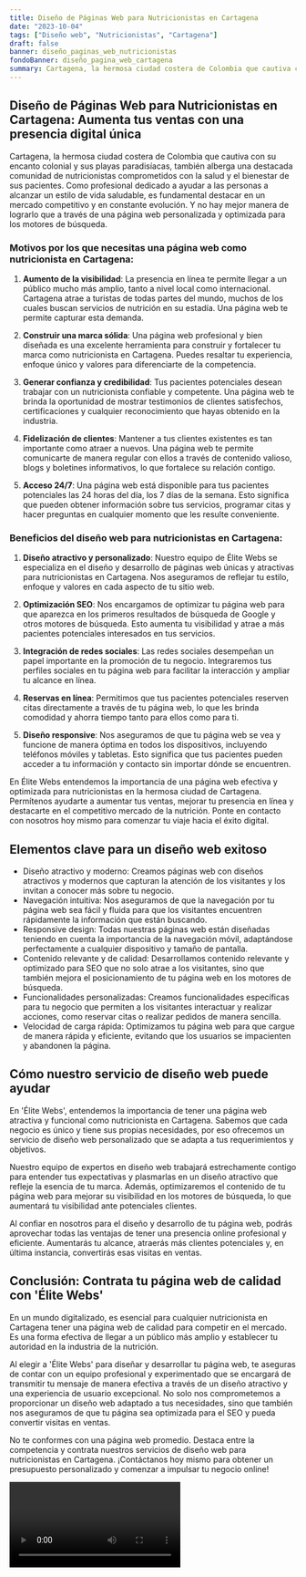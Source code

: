 ```yaml
---
title: Diseño de Páginas Web para Nutricionistas en Cartagena
date: "2023-10-04"
tags: ["Diseño web", "Nutricionistas", "Cartagena"]
draft: false
banner: diseño_paginas_web_nutricionistas
fondoBanner: diseño_pagina_web_cartagena
summary: Cartagena, la hermosa ciudad costera de Colombia que cautiva con su encanto colonial y sus playas paradisíacas, también alberga una destacada comunidad de nutricionistas comprometidos con la salud y el bienestar de sus pacientes. Como profesional dedicado a ayudar a las personas a alcanzar un estilo de vida saludable, es fundamental destacar en un mercado competitivo y en constante evolución. Y no hay mejor manera de lograrlo que a través de una página web personalizada y optimizada para los motores de búsqueda.
---
```



## Diseño de Páginas Web para Nutricionistas en Cartagena: Aumenta tus ventas con una presencia digital única

Cartagena, la hermosa ciudad costera de Colombia que cautiva con su encanto colonial y sus playas paradisíacas, también alberga una destacada comunidad de nutricionistas comprometidos con la salud y el bienestar de sus pacientes. Como profesional dedicado a ayudar a las personas a alcanzar un estilo de vida saludable, es fundamental destacar en un mercado competitivo y en constante evolución. Y no hay mejor manera de lograrlo que a través de una página web personalizada y optimizada para los motores de búsqueda.

### Motivos por los que necesitas una página web como nutricionista en Cartagena:

1. **Aumento de la visibilidad**: La presencia en línea te permite llegar a un público mucho más amplio, tanto a nivel local como internacional. Cartagena atrae a turistas de todas partes del mundo, muchos de los cuales buscan servicios de nutrición en su estadía. Una página web te permite capturar esta demanda.

2. **Construir una marca sólida**: Una página web profesional y bien diseñada es una excelente herramienta para construir y fortalecer tu marca como nutricionista en Cartagena. Puedes resaltar tu experiencia, enfoque único y valores para diferenciarte de la competencia.

3. **Generar confianza y credibilidad**: Tus pacientes potenciales desean trabajar con un nutricionista confiable y competente. Una página web te brinda la oportunidad de mostrar testimonios de clientes satisfechos, certificaciones y cualquier reconocimiento que hayas obtenido en la industria.

4. **Fidelización de clientes**: Mantener a tus clientes existentes es tan importante como atraer a nuevos. Una página web te permite comunicarte de manera regular con ellos a través de contenido valioso, blogs y boletines informativos, lo que fortalece su relación contigo.

5. **Acceso 24/7**: Una página web está disponible para tus pacientes potenciales las 24 horas del día, los 7 días de la semana. Esto significa que pueden obtener información sobre tus servicios, programar citas y hacer preguntas en cualquier momento que les resulte conveniente.

### Beneficios del diseño web para nutricionistas en Cartagena:

1. **Diseño atractivo y personalizado**: Nuestro equipo de Élite Webs se especializa en el diseño y desarrollo de páginas web únicas y atractivas para nutricionistas en Cartagena. Nos aseguramos de reflejar tu estilo, enfoque y valores en cada aspecto de tu sitio web.

2. **Optimización SEO**: Nos encargamos de optimizar tu página web para que aparezca en los primeros resultados de búsqueda de Google y otros motores de búsqueda. Esto aumenta tu visibilidad y atrae a más pacientes potenciales interesados en tus servicios.

3. **Integración de redes sociales**: Las redes sociales desempeñan un papel importante en la promoción de tu negocio. Integraremos tus perfiles sociales en tu página web para facilitar la interacción y ampliar tu alcance en línea.

4. **Reservas en línea**: Permitimos que tus pacientes potenciales reserven citas directamente a través de tu página web, lo que les brinda comodidad y ahorra tiempo tanto para ellos como para ti.

5. **Diseño responsive**: Nos aseguramos de que tu página web se vea y funcione de manera óptima en todos los dispositivos, incluyendo teléfonos móviles y tabletas. Esto significa que tus pacientes pueden acceder a tu información y contacto sin importar dónde se encuentren.

En Élite Webs entendemos la importancia de una página web efectiva y optimizada para nutricionistas en la hermosa ciudad de Cartagena. Permítenos ayudarte a aumentar tus ventas, mejorar tu presencia en línea y destacarte en el competitivo mercado de la nutrición. Ponte en contacto con nosotros hoy mismo para comenzar tu viaje hacia el éxito digital.

<GifSeo />

<Cta />

## Elementos clave para un diseño web exitoso

- Diseño atractivo y moderno: Creamos páginas web con diseños atractivos y modernos que capturan la atención de los visitantes y los invitan a conocer más sobre tu negocio.
- Navegación intuitiva: Nos aseguramos de que la navegación por tu página web sea fácil y fluida para que los visitantes encuentren rápidamente la información que están buscando.
- Responsive design: Todas nuestras páginas web están diseñadas teniendo en cuenta la importancia de la navegación móvil, adaptándose perfectamente a cualquier dispositivo y tamaño de pantalla.
- Contenido relevante y de calidad: Desarrollamos contenido relevante y optimizado para SEO que no solo atrae a los visitantes, sino que también mejora el posicionamiento de tu página web en los motores de búsqueda.
- Funcionalidades personalizadas: Creamos funcionalidades específicas para tu negocio que permiten a los visitantes interactuar y realizar acciones, como reservar citas o realizar pedidos de manera sencilla.
- Velocidad de carga rápida: Optimizamos tu página web para que cargue de manera rápida y eficiente, evitando que los usuarios se impacienten y abandonen la página.

## Cómo nuestro servicio de diseño web puede ayudar

En 'Élite Webs', entendemos la importancia de tener una página web atractiva y funcional como nutricionista en Cartagena. Sabemos que cada negocio es único y tiene sus propias necesidades, por eso ofrecemos un servicio de diseño web personalizado que se adapta a tus requerimientos y objetivos.

Nuestro equipo de expertos en diseño web trabajará estrechamente contigo para entender tus expectativas y plasmarlas en un diseño atractivo que refleje la esencia de tu marca. Además, optimizaremos el contenido de tu página web para mejorar su visibilidad en los motores de búsqueda, lo que aumentará tu visibilidad ante potenciales clientes.

Al confiar en nosotros para el diseño y desarrollo de tu página web, podrás aprovechar todas las ventajas de tener una presencia online profesional y eficiente. Aumentarás tu alcance, atraerás más clientes potenciales y, en última instancia, convertirás esas visitas en ventas.

## Conclusión: Contrata tu página web de calidad con 'Élite Webs'

En un mundo digitalizado, es esencial para cualquier nutricionista en Cartagena tener una página web de calidad para competir en el mercado. Es una forma efectiva de llegar a un público más amplio y establecer tu autoridad en la industria de la nutrición.

Al elegir a 'Élite Webs' para diseñar y desarrollar tu página web, te aseguras de contar con un equipo profesional y experimentado que se encargará de transmitir tu mensaje de manera efectiva a través de un diseño atractivo y una experiencia de usuario excepcional. No solo nos comprometemos a proporcionar un diseño web adaptado a tus necesidades, sino que también nos aseguramos de que tu página sea optimizada para el SEO y pueda convertir visitas en ventas.

No te conformes con una página web promedio. Destaca entre la competencia y contrata nuestros servicios de diseño web para nutricionistas en Cartagena. ¡Contáctanos hoy mismo para obtener un presupuesto personalizado y comenzar a impulsar tu negocio online!

<Video />

<CtaBot job="Nutricionistas" city="Cartagena" />

<Gmaps query="Cartagena+españa+maps" />
